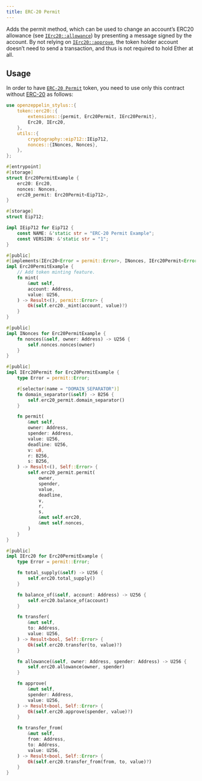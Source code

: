 ```yaml
---
title: ERC-20 Permit
---
```


Adds the permit method, which can be used to change an account’s ERC20 allowance (see [`IErc20::allowance`](https://docs.rs/openzeppelin-stylus/0.2.0/openzeppelin_stylus/token/erc20/trait.IErc20.html#tymethod.allowance)) by presenting a message signed by the account. By not relying on [`IErc20::approve`](https://docs.rs/openzeppelin-stylus/0.2.0/openzeppelin_stylus/token/erc20/trait.IErc20.html#tymethod.approve), the token holder account doesn’t need to send a transaction, and thus is not required to hold Ether at all.

## Usage

In order to have [`ERC-20 Permit`](https://docs.rs/openzeppelin-stylus/0.2.0/openzeppelin_stylus/token/erc20/extensions/permit/index.html) token, you need to use only this contract without [ERC-20](erc20.mdx) as follows:

```rust
use openzeppelin_stylus::{
    token::erc20::{
        extensions::{permit, Erc20Permit, IErc20Permit},
        Erc20, IErc20,
    },
    utils::{
        cryptography::eip712::IEip712,
        nonces::{INonces, Nonces},
    },
};

#[entrypoint]
#[storage]
struct Erc20PermitExample {
    erc20: Erc20,
    nonces: Nonces,
    erc20_permit: Erc20Permit<Eip712>,
}

#[storage]
struct Eip712;

impl IEip712 for Eip712 {
    const NAME: &'static str = "ERC-20 Permit Example";
    const VERSION: &'static str = "1";
}

#[public]
#[implements(IErc20<Error = permit::Error>, INonces, IErc20Permit<Error = permit::Error>)]
impl Erc20PermitExample {
    // Add token minting feature.
    fn mint(
        &mut self,
        account: Address,
        value: U256,
    ) -> Result<(), permit::Error> {
        Ok(self.erc20._mint(account, value)?)
    }
}

#[public]
impl INonces for Erc20PermitExample {
    fn nonces(&self, owner: Address) -> U256 {
        self.nonces.nonces(owner)
    }
}

#[public]
impl IErc20Permit for Erc20PermitExample {
    type Error = permit::Error;

    #[selector(name = "DOMAIN_SEPARATOR")]
    fn domain_separator(&self) -> B256 {
        self.erc20_permit.domain_separator()
    }

    fn permit(
        &mut self,
        owner: Address,
        spender: Address,
        value: U256,
        deadline: U256,
        v: u8,
        r: B256,
        s: B256,
    ) -> Result<(), Self::Error> {
        self.erc20_permit.permit(
            owner,
            spender,
            value,
            deadline,
            v,
            r,
            s,
            &mut self.erc20,
            &mut self.nonces,
        )
    }
}

#[public]
impl IErc20 for Erc20PermitExample {
    type Error = permit::Error;

    fn total_supply(&self) -> U256 {
        self.erc20.total_supply()
    }

    fn balance_of(&self, account: Address) -> U256 {
        self.erc20.balance_of(account)
    }

    fn transfer(
        &mut self,
        to: Address,
        value: U256,
    ) -> Result<bool, Self::Error> {
        Ok(self.erc20.transfer(to, value)?)
    }

    fn allowance(&self, owner: Address, spender: Address) -> U256 {
        self.erc20.allowance(owner, spender)
    }

    fn approve(
        &mut self,
        spender: Address,
        value: U256,
    ) -> Result<bool, Self::Error> {
        Ok(self.erc20.approve(spender, value)?)
    }

    fn transfer_from(
        &mut self,
        from: Address,
        to: Address,
        value: U256,
    ) -> Result<bool, Self::Error> {
        Ok(self.erc20.transfer_from(from, to, value)?)
    }
}
```
